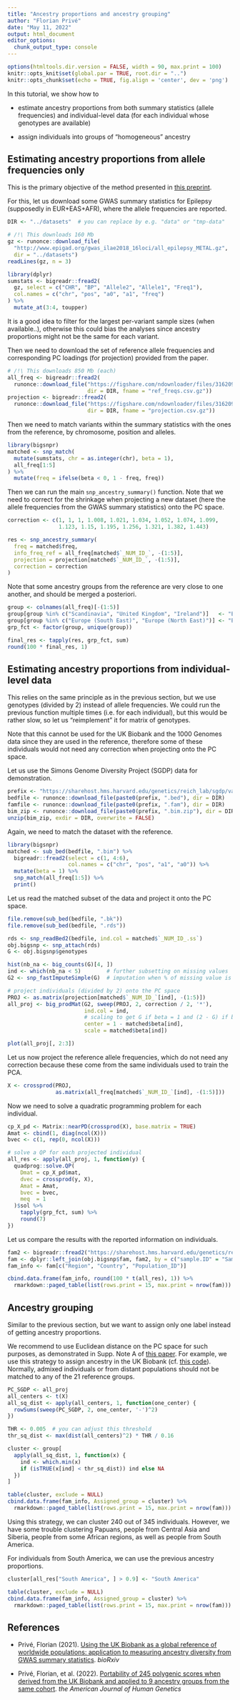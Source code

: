 ```yaml
---
title: "Ancestry proportions and ancestry grouping"
author: "Florian Privé"
date: "May 11, 2022"
output: html_document
editor_options: 
  chunk_output_type: console
---
```


```r
options(htmltools.dir.version = FALSE, width = 90, max.print = 100)
knitr::opts_knit$set(global.par = TRUE, root.dir = "..")
knitr::opts_chunk$set(echo = TRUE, fig.align = 'center', dev = 'png')
```


In this tutorial, we show how to 

- estimate ancestry proportions from both summary statistics (allele frequencies) and individual-level data (for each individual whose genotypes are available)

- assign individuals into groups of "homogeneous" ancestry 


## Estimating ancestry proportions from allele frequencies only

This is the primary objective of the method presented in [this preprint](https://doi.org/10.1101/2021.10.27.466078).

For this, let us download some GWAS summary statistics for Epilepsy (supposedly in EUR+EAS+AFR), where the allele frequencies are reported.

```r
DIR <- "../datasets"  # you can replace by e.g. "data" or "tmp-data"
```

```r
# /!\ This downloads 160 Mb
gz <- runonce::download_file(
  "http://www.epigad.org/gwas_ilae2018_16loci/all_epilepsy_METAL.gz",
  dir = "../datasets")
readLines(gz, n = 3)
```

```r
library(dplyr)
sumstats <- bigreadr::fread2(
  gz, select = c("CHR", "BP", "Allele2", "Allele1", "Freq1"),
  col.names = c("chr", "pos", "a0", "a1", "freq")
) %>%
  mutate_at(3:4, toupper)
```

It is a good idea to filter for the largest per-variant sample sizes (when available..), otherwise this could bias the analyses since ancestry proportions might not be the same for each variant.

Then we need to download the set of reference allele frequencies and corresponding PC loadings (for projection) provided from the paper.

```r
# /!\ This downloads 850 Mb (each)
all_freq <- bigreadr::fread2(
  runonce::download_file("https://figshare.com/ndownloader/files/31620968",
                         dir = DIR, fname = "ref_freqs.csv.gz"))
projection <- bigreadr::fread2(
  runonce::download_file("https://figshare.com/ndownloader/files/31620953",
                         dir = DIR, fname = "projection.csv.gz"))
```

Then we need to match variants within the summary statistics with the ones from the reference, by chromosome, position and alleles.

```r
library(bigsnpr)
matched <- snp_match(
  mutate(sumstats, chr = as.integer(chr), beta = 1),
  all_freq[1:5]
) %>%
  mutate(freq = ifelse(beta < 0, 1 - freq, freq))
```

Then we can run the main `snp_ancestry_summary()` function. Note that we need to correct for the shrinkage when projecting a new dataset (here the allele frequencies from the GWAS summary statistics) onto the PC space.

```r
correction <- c(1, 1, 1, 1.008, 1.021, 1.034, 1.052, 1.074, 1.099,
                1.123, 1.15, 1.195, 1.256, 1.321, 1.382, 1.443)

res <- snp_ancestry_summary(
  freq = matched$freq,
  info_freq_ref = all_freq[matched$`_NUM_ID_`, -(1:5)],
  projection = projection[matched$`_NUM_ID_`, -(1:5)],
  correction = correction
)
```


Note that some ancestry groups from the reference are very close to one another, and should be merged a posteriori.

```r
group <- colnames(all_freq)[-(1:5)]
group[group %in% c("Scandinavia", "United Kingdom", "Ireland")]   <- "Europe (North West)"
group[group %in% c("Europe (South East)", "Europe (North East)")] <- "Europe (East)"
grp_fct <- factor(group, unique(group))

final_res <- tapply(res, grp_fct, sum)
round(100 * final_res, 1)
```


## Estimating ancestry proportions from individual-level data

This relies on the same principle as in the previous section, but we use genotypes (divided by 2) instead of allele frequencies. We could run the previous function multiple times (i.e. for each individual), but this would be rather slow, so let us "reimplement" it for matrix of genotypes.

Note that this cannot be used for the UK Biobank and the 1000 Genomes data since they are used in the reference, therefore some of these individuals would not need any correction when projecting onto the PC space.

Let us use the Simons Genome Diversity Project (SGDP) data for demonstration.

```r
prefix <- "https://sharehost.hms.harvard.edu/genetics/reich_lab/sgdp/variant_set/cteam_extended.v4.maf0.1perc"
bedfile <- runonce::download_file(paste0(prefix, ".bed"), dir = DIR)
famfile <- runonce::download_file(paste0(prefix, ".fam"), dir = DIR)
bim_zip <- runonce::download_file(paste0(prefix, ".bim.zip"), dir = DIR)
unzip(bim_zip, exdir = DIR, overwrite = FALSE)
```

Again, we need to match the dataset with the reference.

```r
library(bigsnpr)
matched <- sub_bed(bedfile, ".bim") %>%
  bigreadr::fread2(select = c(1, 4:6),
                   col.names = c("chr", "pos", "a1", "a0")) %>% 
  mutate(beta = 1) %>%
  snp_match(all_freq[1:5]) %>%
  print()
```


Let us read the matched subset of the data and project it onto the PC space.

```r
file.remove(sub_bed(bedfile, ".bk"))
file.remove(sub_bed(bedfile, ".rds"))
```

```r
rds <- snp_readBed2(bedfile, ind.col = matched$`_NUM_ID_.ss`)
obj.bigsnp <- snp_attach(rds)
G <- obj.bigsnp$genotypes
```

```r
hist(nb_na <- big_counts(G)[4, ])
ind <- which(nb_na < 5)        # further subsetting on missing values
G2 <- snp_fastImputeSimple(G)  # imputation when % of missing value is small
```

```r
# project individuals (divided by 2) onto the PC space
PROJ <- as.matrix(projection[matched$`_NUM_ID_`[ind], -(1:5)])
all_proj <- big_prodMat(G2, sweep(PROJ, 2, correction / 2, '*'), 
                        ind.col = ind,
                        # scaling to get G if beta = 1 and (2 - G) if beta = -1
                        center = 1 - matched$beta[ind],
                        scale = matched$beta[ind])
```

```r
plot(all_proj[, 2:3])
```

Let us now project the reference allele frequencies, which do not need any correction because these come from the same individuals used to train the PCA.

```r
X <- crossprod(PROJ,
               as.matrix(all_freq[matched$`_NUM_ID_`[ind], -(1:5)]))
```

Now we need to solve a quadratic programming problem for each individual.

```r
cp_X_pd <- Matrix::nearPD(crossprod(X), base.matrix = TRUE)
Amat <- cbind(1, diag(ncol(X)))
bvec <- c(1, rep(0, ncol(X)))

# solve a QP for each projected individual
all_res <- apply(all_proj, 1, function(y) {
  quadprog::solve.QP(
    Dmat = cp_X_pd$mat,
    dvec = crossprod(y, X),
    Amat = Amat,
    bvec = bvec,
    meq  = 1
  )$sol %>% 
    tapply(grp_fct, sum) %>% 
    round(7)
})
```

Let us compare the results with the reported information on individuals.

```r
fam2 <- bigreadr::fread2("https://sharehost.hms.harvard.edu/genetics/reich_lab/sgdp/SGDP_metadata.279public.21signedLetter.44Fan.samples.txt")
fam <- dplyr::left_join(obj.bigsnp$fam, fam2, by = c("sample.ID" = "Sample_ID(Aliases)"))
fam_info <- fam[c("Region", "Country", "Population_ID")]

cbind.data.frame(fam_info, round(100 * t(all_res), 1)) %>% 
  rmarkdown::paged_table(list(rows.print = 15, max.print = nrow(fam)))
```


## Ancestry grouping

Similar to the previous section, but we want to assign only one label instead of getting ancestry proportions.

We recommend to use Euclidean distance on the PC space for such purposes, as demonstrated in Supp. Note A of [this paper](https://doi.org/10.1016/j.ajhg.2021.11.008).
For example, we use this strategy to assign ancestry in the UK Biobank (cf. [this code](https://github.com/privefl/UKBB-PGS#code-to-reproduce-ancestry-groups)).
Normally, admixed individuals or from distant populations should not be matched to any of the 21 reference groups.

```r
PC_SGDP <- all_proj
all_centers <- t(X)
all_sq_dist <- apply(all_centers, 1, function(one_center) {
  rowSums(sweep(PC_SGDP, 2, one_center, '-')^2)
})

THR <- 0.005  # you can adjust this threshold
thr_sq_dist <- max(dist(all_centers)^2) * THR / 0.16

cluster <- group[
  apply(all_sq_dist, 1, function(x) {
    ind <- which.min(x)
    if (isTRUE(x[ind] < thr_sq_dist)) ind else NA
  })
]

table(cluster, exclude = NULL)
cbind.data.frame(fam_info, Assigned_group = cluster) %>% 
  rmarkdown::paged_table(list(rows.print = 15, max.print = nrow(fam)))
```

Using this strategy, we can cluster 240 out of 345 individuals. 
However, we have some trouble clustering Papuans, people from Central Asia and Siberia, people from some African regions, as well as people from South America.

For individuals from South America, we can use the previous ancestry proportions.

```r
cluster[all_res["South America", ] > 0.9] <- "South America"

table(cluster, exclude = NULL)
cbind.data.frame(fam_info, Assigned_group = cluster) %>% 
  rmarkdown::paged_table(list(rows.print = 15, max.print = nrow(fam)))
```


## References

- Privé, Florian (2021). [Using the UK Biobank as a global reference of worldwide populations: application to measuring ancestry diversity from GWAS summary statistics](https://doi.org/10.1101/2021.10.27.466078). *bioRxiv*

- Privé, Florian, et al. (2022). [Portability of 245 polygenic scores when derived from the UK Biobank and applied to 9 ancestry groups from the same cohort](https://doi.org/10.1016/j.ajhg.2021.11.008). *the American Journal of Human Genetics*
